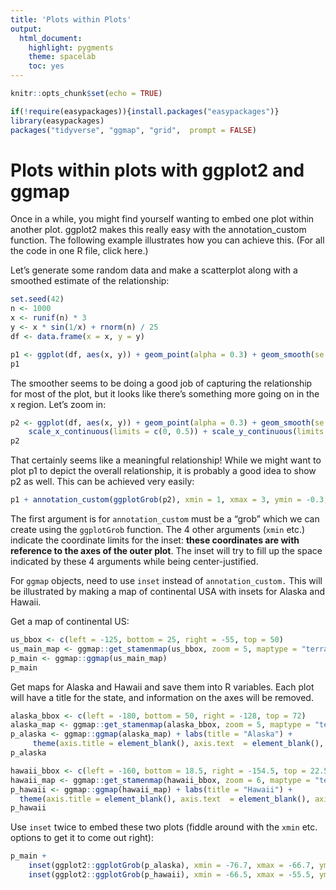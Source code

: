 ```yaml
---
title: 'Plots within Plots'
output:
  html_document:
    highlight: pygments
    theme: spacelab
    toc: yes
---
```


```r
knitr::opts_chunk$set(echo = TRUE)
```

```r

if(!require(easypackages)){install.packages("easypackages")}
library(easypackages)
packages("tidyverse", "ggmap", "grid",  prompt = FALSE)
```

# Plots within plots with ggplot2 and ggmap

Once in a while, you might find yourself wanting to embed one plot within another plot. ggplot2 makes this really easy with the annotation_custom function. The following example illustrates how you can achieve this. (For all the code in one R file, click here.)

Let’s generate some random data and make a scatterplot along with a smoothed estimate of the relationship:

```r
set.seed(42)
n <- 1000
x <- runif(n) * 3
y <- x * sin(1/x) + rnorm(n) / 25
df <- data.frame(x = x, y = y)

p1 <- ggplot(df, aes(x, y)) + geom_point(alpha = 0.3) + geom_smooth(se = FALSE) + theme_bw()
p1
``` 

The smoother seems to be doing a good job of capturing the relationship for most of the plot, but it looks like there’s something more going on in the x \in [0, 0.5] region. Let’s zoom in:

```r
p2 <- ggplot(df, aes(x, y)) + geom_point(alpha = 0.3) + geom_smooth(se = FALSE) +
    scale_x_continuous(limits = c(0, 0.5)) + scale_y_continuous(limits = c(-0.3, 0.6)) + theme_bw()
p2
``` 

That certainly seems like a meaningful relationship! While we might want to plot p1 to depict the overall relationship, it is probably a good idea to show p2 as well. This can be achieved very easily:

```r
p1 + annotation_custom(ggplotGrob(p2), xmin = 1, xmax = 3, ymin = -0.3, ymax = 0.6)
```

The first argument is for `annotation_custom` must be a “grob” which we can create using the `ggplotGrob` function. The 4 other arguments (`xmin` etc.) indicate the coordinate limits for the inset: __these coordinates are with reference to the axes of the outer plot__. The inset will try to fill up the space indicated by these 4 arguments while being center-justified.

For `ggmap` objects, need to use `inset` instead of `annotation_custom.` This will be  illustrated by making a map of continental USA with insets for Alaska and Hawaii.

Get a map of continental US:

```r
us_bbox <- c(left = -125, bottom = 25, right = -55, top = 50)
us_main_map <- ggmap::get_stamenmap(us_bbox, zoom = 5, maptype = "terrain")
p_main <- ggmap::ggmap(us_main_map)
p_main
```

Get maps for Alaska and Hawaii and save them into R variables. Each plot will have a title for the state, and information on the axes will be removed.

```r
alaska_bbox <- c(left = -180, bottom = 50, right = -128, top = 72)
alaska_map <- ggmap::get_stamenmap(alaska_bbox, zoom = 5, maptype = "terrain") 
p_alaska <- ggmap::ggmap(alaska_map) + labs(title = "Alaska") + 
     theme(axis.title = element_blank(), axis.text  = element_blank(), axis.ticks = element_blank())
p_alaska

hawaii_bbox <- c(left = -160, bottom = 18.5, right = -154.5, top = 22.5)
hawaii_map <- ggmap::get_stamenmap(hawaii_bbox, zoom = 6, maptype = "terrain") 
p_hawaii <- ggmap::ggmap(hawaii_map) + labs(title = "Hawaii") +
  theme(axis.title = element_blank(), axis.text  = element_blank(), axis.ticks = element_blank())
p_hawaii
```

Use `inset` twice to embed these two plots (fiddle around with the `xmin` etc. options to get it to come out right):

```r
p_main +
    inset(ggplot2::ggplotGrob(p_alaska), xmin = -76.7, xmax = -66.7, ymin = 26, ymax = 35) +
    inset(ggplot2::ggplotGrob(p_hawaii), xmin = -66.5, xmax = -55.5, ymin = 26, ymax = 35)
```
